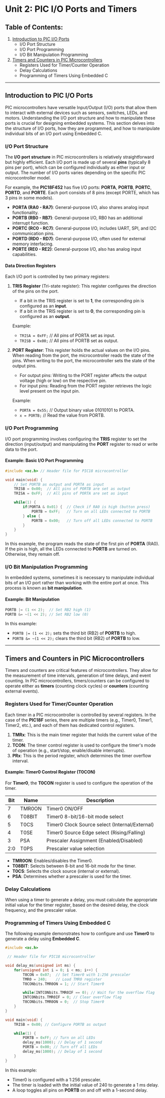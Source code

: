 # Unit 2: PIC I/O Ports and Timers

## Table of Contents:

1. [Introduction to PIC I/O Ports](#introduction-to-pic-io-ports)
   - I/O Port Structure
   - I/O Port Programming
   - I/O Bit Manipulation Programming
2. [Timers and Counters in PIC Microcontrollers](#timers-and-counters-in-pic-microcontrollers)
   - Registers Used for Timer/Counter Operation
   - Delay Calculations
   - Programming of Timers Using Embedded C

---

## Introduction to PIC I/O Ports

PIC microcontrollers have versatile Input/Output (I/O) ports that allow them to interact with external devices such as sensors, switches, LEDs, and motors. Understanding the I/O port structure and how to manipulate these ports is crucial for designing embedded systems. This section delves into the structure of I/O ports, how they are programmed, and how to manipulate individual bits of an I/O port using Embedded C.

### I/O Port Structure

The **I/O port structure** in PIC microcontrollers is relatively straightforward but highly efficient. Each I/O port is made up of several **pins** (typically 8 pins per port), which can be configured individually as either input or output. The number of I/O ports varies depending on the specific PIC microcontroller model.

For example, the **PIC18F452** has five I/O ports: **PORTA**, **PORTB**, **PORTC**, **PORTD**, and **PORTE**. Each port consists of 8 pins (except PORTE, which has 3 pins in some models).

- **PORTA (RA0 - RA7)**: General-purpose I/O, also shares analog input functionality.
- **PORTB (RB0 - RB7)**: General-purpose I/O, RB0 has an additional interrupt function.
- **PORTC (RC0 - RC7)**: General-purpose I/O, includes UART, SPI, and I2C communication pins.
- **PORTD (RD0 - RD7)**: General-purpose I/O, often used for external memory interfacing.
- **PORTE (RE0 - RE2)**: General-purpose I/O, also has analog input capabilities.

#### Data Direction Registers

Each I/O port is controlled by two primary registers:

1. **TRIS Register** (Tri-state register): This register configures the direction of the pins on the port.

   - If a bit in the TRIS register is set to **1**, the corresponding pin is configured as an **input**.
   - If a bit in the TRIS register is set to **0**, the corresponding pin is configured as an **output**.

   Example:

   - `TRISA = 0xFF;` // All pins of PORTA set as input.
   - `TRISB = 0x00;` // All pins of PORTB set as output.

2. **PORT Register**: This register holds the actual values on the I/O pins. When reading from the port, the microcontroller reads the state of the pins. When writing to the port, the microcontroller sets the state of the output pins.

   - For output pins: Writing to the PORT register affects the output voltage (high or low) on the respective pin.
   - For input pins: Reading from the PORT register retrieves the logic level present on the input pin.

   Example:

   - `PORTA = 0x55;` // Output binary value 01010101 to PORTA.
   - `x = PORTB;` // Read the value from PORTB.

### I/O Port Programming

I/O port programming involves configuring the **TRIS** register to set the direction (input/output) and manipulating the **PORT** register to read or write data to the port.

#### Example: Basic I/O Port Programming

```c
#include <xc.h> // Header file for PIC18 microcontroller

void main(void) {
    // Set PORTB as output and PORTA as input
    TRISB = 0x00;  // All pins of PORTB are set as output
    TRISA = 0xFF;  // All pins of PORTA are set as input

    while(1) {
        if(PORTA & 0x01) {  // Check if RA0 is high (button press)
            PORTB = 0xFF;   // Turn on all LEDs connected to PORTB
        } else {
            PORTB = 0x00;   // Turn off all LEDs connected to PORTB
        }
    }
}
```

In this example, the program reads the state of the first pin of **PORTA** (RA0). If the pin is high, all the LEDs connected to **PORTB** are turned on. Otherwise, they remain off.

### I/O Bit Manipulation Programming

In embedded systems, sometimes it is necessary to manipulate individual bits of an I/O port rather than working with the entire port at once. This process is known as **bit manipulation**.

#### Example: Bit Manipulation

```c
PORTB |= (1 << 2);  // Set RB2 high (1)
PORTB &= ~(1 << 2); // Set RB2 low (0)
```

In this example:

- `PORTB |= (1 << 2);` sets the third bit (RB2) of **PORTB** to high.
- `PORTB &= ~(1 << 2);` clears the third bit (RB2) of **PORTB** to low.

---

## Timers and Counters in PIC Microcontrollers

Timers and counters are critical features of microcontrollers. They allow for the measurement of time intervals, generation of time delays, and event counting. In PIC microcontrollers, timers/counters can be configured to operate either as **timers** (counting clock cycles) or **counters** (counting external events).

### Registers Used for Timer/Counter Operation

Each timer in a PIC microcontroller is controlled by several registers. In the case of the **PIC18F** series, there are multiple timers (e.g., Timer0, Timer1, Timer2, etc.), and each of them has dedicated control registers.

1. **TMRx**: This is the main timer register that holds the current value of the timer.
2. **TCON**: The timer control register is used to configure the timer's mode of operation (e.g., start/stop, enable/disable interrupts).
3. **PRx**: This is the period register, which determines the timer overflow interval.

#### Example: Timer0 Control Register (T0CON)

For **Timer0**, the **T0CON** register is used to configure the operation of the timer.

| Bit | Name   | Description                                    |
| --- | ------ | ---------------------------------------------- |
| 7   | TMR0ON | Timer0 ON/OFF                                  |
| 6   | T08BIT | Timer0 8-bit/16-bit mode select                |
| 5   | T0CS   | Timer0 Clock Source select (Internal/External) |
| 4   | T0SE   | Timer0 Source Edge select (Rising/Falling)     |
| 3   | PSA    | Prescaler Assignment (Enabled/Disabled)        |
| 2:0 | T0PS   | Prescaler value selection                      |

- **TMR0ON**: Enables/disables the Timer0.
- **T08BIT**: Selects between 8-bit and 16-bit mode for the timer.
- **T0CS**: Selects the clock source (internal or external).
- **PSA**: Determines whether a prescaler is used for the timer.

### Delay Calculations

When using a timer to generate a delay, you must calculate the appropriate initial value for the timer register, based on the desired delay, the clock frequency, and the prescaler value.

### Programming of Timers Using Embedded C

The following example demonstrates how to configure and use **Timer0** to generate a delay using **Embedded C**.

```c
#include <xc.h>

 // Header file for PIC18 microcontroller

void delay_ms(unsigned int ms) {
    for(unsigned int i = 0; i < ms; i++) {
        T0CON = 0x07;  // Set Timer0 with 1:256 prescaler
        TMR0 = 240;    // Load TMR0 register
        T0CONbits.TMR0ON = 1; // Start Timer0

        while(INTCONbits.TMR0IF == 0); // Wait for the overflow flag
        INTCONbits.TMR0IF = 0; // Clear overflow flag
        T0CONbits.TMR0ON = 0;  // Stop Timer0
    }
}

void main(void) {
    TRISB = 0x00; // Configure PORTB as output

    while(1) {
        PORTB = 0xFF; // Turn on all LEDs
        delay_ms(1000); // Delay of 1 second
        PORTB = 0x00; // Turn off all LEDs
        delay_ms(1000); // Delay of 1 second
    }
}
```

In this example:

- Timer0 is configured with a 1:256 prescaler.
- The timer is loaded with the initial value of 240 to generate a 1 ms delay.
- A loop toggles all pins on **PORTB** on and off with a 1-second delay.
